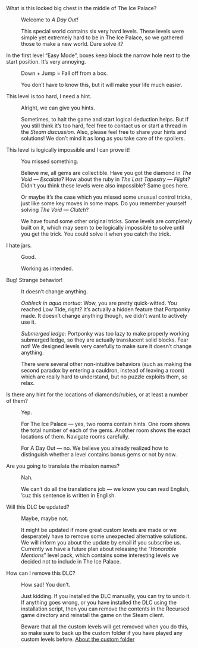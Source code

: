 <dl>

<dt>What is this locked big chest in the middle of The Ice Palace?</dt>

<dd>
<p className="short-answer">Welcome to <em>A Day Out!</em></p>

This special world contains six very hard levels.
These levels were simple yet extremely hard to be in The Ice Palace,
so we gathered those to make a new world. Dare solve it?
</dd>

<dt>In the first level “Easy Mode”, boxes keep block the narrow hole next to the start position. It’s very annoying.</dt>

<dd>
<p className="short-answer">Down + Jump = Fall off from a box.</p>

You don’t have to know this, but it will make your life much easier.
</dd>

<dt>This level is too hard, I need a hint.</dt>

<dd>
<p className="short-answer">Alright, we can give you hints.</p>

Sometimes, to halt the game and start logical deduction helps.
But if you still think it’s too hard, feel free to contact us
or start a thread in the _Steam discussion_.
Also, please feel free to share your hints and solutions!
We don’t mind it as long as you take care of the spoilers.
</dd>

<dt>This level is logically impossible and I can prove it!</dt>

<dd>
<p className="short-answer">You missed something.</p>

Believe me, all gems are collectible. Have you got the diamond in _The Void — Escalate_?
How about the ruby in _The Last Tapestry — Flight_?
Didn't you think these levels were also impossible? Same goes here.

Or maybe it’s the case which you missed some unusual control tricks,
just like some key moves in some maps. Do you remember yourself solving _The Void — Clutch_?

We have found some other original tricks. Some levels are completely built on it,
which may seem to be logically impossible to solve until you get the trick.
You could solve it when you catch the trick.
</dd>

<dt>I hate jars.</dt>

<dd>
<p className="short-answer">Good.</p>

Working as intended.
</dd>

<dt>Bug! Strange behavior!</dt>

<dd>
<p className="short-answer">It doesn’t change anything.</p>

_Oobleck in aqua mortua_: Wow, you are pretty quick-witted. You reached Low Tide, right?
It’s actually a hidden feature that Portponky made. It doesn’t change anything though,
we didn’t want to actively use it.

_Submerged ledge_: Portponky was too lazy to make properly working submerged ledge,
so they are actually translucent solid blocks. Fear not!
We designed levels very carefully to make sure it doesn’t change anything.

There were several other non-intuitive behaviors (such as making the second paradox
by entering a cauldron, instead of leaving a room) which are really hard to understand,
but no puzzle exploits them, so relax.
</dd>

<dt>Is there any hint for the locations of diamonds/rubies, or at least a number of them?</dt>

<dd>
<p className="short-answer">Yep.</p>

For The Ice Palace — yes, two rooms contain hints. One room shows the total number of
each of the gems. Another room shows the exact locations of them. Navigate rooms carefully.

For A Day Out — no. We believe you already realized how to distinguish
whether a level contains bonus gems or not by now.
</dd>

<dt>Are you going to translate the mission names?</dt>

<dd>
<p className="short-answer">Nah.</p>

We can’t do all the translations job — we know you can read English,
’cuz this sentence is written in English.
</dd>

<dt>Will this DLC be updated?</dt>

<dd>
<p className="short-answer">Maybe, maybe not.</p>

It might be updated if more great custom levels are made or we desperately have to remove
some unexpected alternative solutions. We will inform you about the update by email
if you subscribe us. Currently we have a future plan about releasing the “_Honorable Mentions_”
level pack, which contains some interesting levels we decided not to include in The Ice Palace.
</dd>

<dt>How can I remove this DLC?</dt>

<dd>
<p className="short-answer">How sad! You don’t.</p>

Just kidding. If you installed the DLC manually, you can try to undo it. If anything goes wrong,
or you have installed the DLC using the installation script, then you can remove the contents
in the Recursed game directory and reinstall the game on the Steam client.

Beware that all the custom levels will get removed when you do this, so make sure to back up
the custom folder if you have played any custom levels before.
[About the custom folder](https://steamcommunity.com/sharedfiles/filedetails/?id=800043882)
</dd>

</dl>
